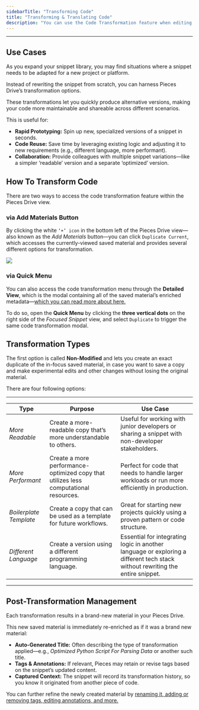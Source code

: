 ```yaml
---
sidebarTitle: "Transforming Code"
title: "Transforming & Translating Code"
description: "You can use the Code Transformation feature when editing saved materials to intelligently optimize and translate code into other languages or to fit different use cases."
---
```


---

## Use Cases

As you expand your snippet library, you may find situations where a snippet needs to be adapted for a new project or platform.

Instead of rewriting the snippet from scratch, you can harness Pieces Drive’s transformation options.

These transformations let you quickly produce alternative versions, making your code more maintainable and shareable across different scenarios.

This is useful for:

- **Rapid Prototyping:** Spin up new, specialized versions of a snippet in seconds.
- **Code Reuse:** Save time by leveraging existing logic and adjusting it to new requirements (e.g., different language, more performant).
- **Collaboration:** Provide colleagues with multiple snippet variations—like a simpler ‘readable’ version and a separate ‘optimized’ version.

## How To Transform Code

There are two ways to access the code transformation feature within the Pieces Drive view.

### via Add Materials Button

By clicking the white `‘+’ icon` in the bottom left of the Pieces Drive view—also known as the _Add Materials_ button—you can click `Duplicate Current`, which accesses the currently-viewed saved material and provides several different options for transformation.

![](https://storage.googleapis.com/hashnode_product_documentation_assets/desktop_app_assets/pieces_drive/transforming_code/ss_duplicate_snippet_modal.png)

### via Quick Menu

You can also access the code transformation menu through the **Detailed View**, which is the modal containing all of the saved material’s enriched metadata—[which you can read more about here.](https://docs.pieces.app/products/desktop/drive/enrichment-and-metadata)

To do so, open the **Quick Menu** by clicking the **three vertical dots** on the right side of the _Focused Snippet_ view, and select `Duplicate` to trigger the same code transformation modal.

## Transformation Types

The first option is called **Non-Modified** and lets you create an exact duplicate of the in-focus saved material, in case you want to save a copy and make experimental edits and other changes without losing the original material.

There are four following options:

---

| **Type**               | **Purpose**                                                                          | **Use Case**                                                                                                                  |
| ---------------------- | ------------------------------------------------------------------------------------ | ----------------------------------------------------------------------------------------------------------------------------- |
| _More Readable_        | Create a more-readable copy that’s more understandable to others.                    | Useful for working with junior developers or sharing a snippet with non-developer stakeholders.                               |
| _More Performant_      | Create a more performance-optimized copy that utilizes less computational resources. | Perfect for code that needs to handle larger workloads or run more efficiently in production.                                 |
| _Boilerplate Template_ | Create a copy that can be used as a template for future workflows.                   | Great for starting new projects quickly using a proven pattern or code structure.                                             |
| _Different Language_   | Create a version using a different programming language.                             | Essential for integrating logic in another language or exploring a different tech stack without rewriting the entire snippet. |

---

## Post-Transformation Management

Each transformation results in a brand-new material in your Pieces Drive.

This new saved material is immediately re-enriched as if it was a brand new material:

- **Auto-Generated Title:** Often describing the type of transformation applied—e.g., _Optimized Python Script For Parsing Data_ or another such title.
- **Tags & Annotations:** If relevant, Pieces may retain or revise tags based on the snippet’s updated content.
- **Captured Context:** The snippet will record its transformation history, so you know it originated from another piece of code.

You can further refine the newly created material by [renaming it, adding or removing tags, editing annotations, and more.](https://docs.pieces.app/products/desktop/drive/enrichment-and-metadata#renaming-and-reclassifying)